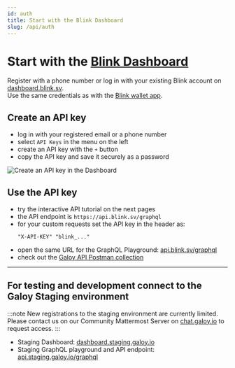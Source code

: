 ```yaml
---
id: auth
title: Start with the Blink Dashboard
slug: /api/auth
---
```


# Start with the [Blink Dashboard](https://dashboard.blink.sv)

Register with a phone number or log in with your existing Blink account on [dashboard.blink.sv](https://dashboard.blink.sv).<br />
Use the same credentials as with the [Blink wallet app](https://get.blink.sv).

## Create an API key

* log in with your registered email or a phone number
* select `API Keys` in the menu on the left
* create an API key with the `+` button
* copy the API key and save it securely as a password

![Create an API key in the Dashboard](../images/auth_api_key.png)

## Use the API key
* try the interactive API tutorial on the next pages
* the API endpoint is `https://api.blink.sv/graphql`
* for your custom requests set the API key in the header as:
  ```
  "X-API-KEY" "blink_..."
  ```
* open the same URL for the GraphQL Playground: [api.blink.sv/graphql](https://api.blink.sv/graphql)
* check out the [Galoy API Postman collection](https://documenter.getpostman.com/view/29391384/2s9YCAQq3z#f3e8e86e-67c1-411d-8208-03220fd1ed43)

---

## For testing and development connect to the Galoy Staging environment
:::note
New registrations to the staging environment are currently limited. Please contact us on our Community Mattermost Server on [chat.galoy.io](https://chat.galoy.io) to request access.
:::

* Staging Dashboard: [dashboard.staging.galoy.io](https://dashboard.staging.galoy.io)
* Staging GraphQL playground and API endpoint: [api.staging.galoy.io/graphql](https://api.staging.galoy.io/graphql)
